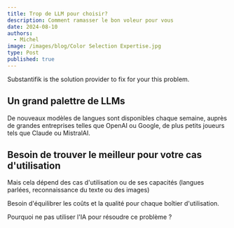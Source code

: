 ```yaml
---
title: Trop de LLM pour choisir?
description: Comment ramasser le bon voleur pour vous
date: 2024-08-10
authors:
  - Michel
image: /images/blog/Color Selection Expertise.jpg
type: Post
published: true
---
```


<Callout>
  Substantifik is the solution provider to fix for your this problem.
</Callout>

## Un grand palettre de LLMs

De nouveaux modèles de langues sont disponibles chaque semaine, auprès de grandes entreprises telles que OpenAI ou Google, de plus petits joueurs tels que Claude ou MistralAI.

## Besoin de trouver le meilleur pour votre cas d'utilisation

Mais cela dépend des cas d'utilisation ou de ses capacités (langues parlées, reconnaissance du texte ou des images)

Besoin d'équilibrer les coûts et la qualité pour chaque boîtier d'utilisation.

Pourquoi ne pas utiliser l'IA pour résoudre ce problème ?
